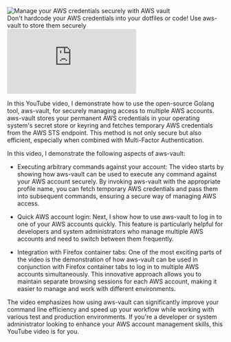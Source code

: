 


<Image src="https://zackproser.b-cdn.net/images/aws-vault.webp" alt="Manage your AWS credentials securely with AWS vault" width={800} height={600} />
<figcaption>Don't hardcode your AWS credentials into your dotfiles or code! Use aws-vault to store them securely</figcaption>

<iframe 
  class="youtube-video"
  src="https://www.youtube.com/embed/G9eIAb0B-zs" 
  title="Mastering Fast, Secure AWS Access with open source tool aws-vault" 
  frameborder="0" 
  allow="fullscreen;">
</iframe>

In this YouTube video, I demonstrate how to use the open-source Golang tool, aws-vault, for securely managing access to multiple AWS accounts. aws-vault stores your permanent AWS credentials in your operating system's secret store or keyring and fetches temporary AWS credentials from the AWS STS endpoint. This method is not only secure but also efficient, especially when combined with Multi-Factor Authentication.

In this video, I demonstrate the following aspects of aws-vault:

  * Executing arbitrary commands against your account: The video starts by showing how aws-vault can be used to execute any command against your AWS account securely. By invoking aws-vault with the appropriate profile name, you can fetch temporary AWS credentials and pass them into subsequent commands, ensuring a secure way of managing AWS access.

  * Quick AWS account login: Next, I show how to use aws-vault to log in to one of your AWS accounts quickly. This feature is particularly helpful for developers and system administrators who manage multiple AWS accounts and need to switch between them frequently.

  * Integration with Firefox container tabs: One of the most exciting parts of the video is the demonstration of how aws-vault can be used in conjunction with Firefox container tabs to log in to multiple AWS accounts simultaneously. This innovative approach allows you to maintain separate browsing sessions for each AWS account, making it easier to manage and work with different environments.

The video emphasizes how using aws-vault can significantly improve your command line efficiency and speed up your workflow while working with various test and production environments. 
If you're a developer or system administrator looking to enhance your AWS account management skills, this YouTube video is for you. 



